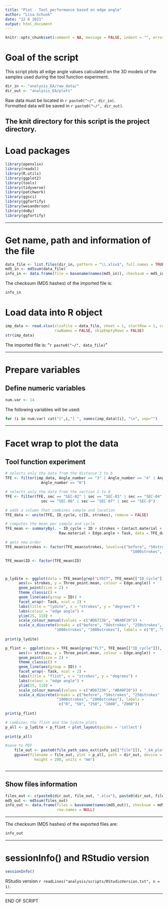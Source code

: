 ```yaml
---
title: "Plot - Tool performance based on edge angle"
author: "Lisa Schunk"
date: "22 6 2021"
output: html_document
---
```


```r
knitr::opts_chunk$set(comment = NA, message = FALSE, indent = "", error = TRUE)

```

# Goal of the script
This script plots all edge angle values calculated on the 3D models of the samples used during the tool function experiment. 


```r
dir_in <- "analysis_EA/raw_data/"
dir_out <- "analysis_EA/plots"

```

Raw data must be located in `r paste0("~/", dir_in)`.  
Formatted data will be saved in `r paste0("~/", dir_out)`.

The knit directory for this script is the project directory.
---


# Load packages
```r
library(openxlsx)
library(readxl)
library(R.utils)
library(ggplot2)
library(tools)
library(tidyverse)
library(patchwork)
library(ggsci)
library(ggfortify)
library(wesanderson)
library(doBy)
library(ggfortify)

```


---

# Get name, path and information of the file 
```r
data_file <- list.files(dir_in, pattern = "\\.xlsx$", full.names = TRUE)
md5_in <- md5sum(data_file)
info_in <- data.frame(file = basename(names(md5_in)), checksum = md5_in, row.names = NULL)

```


The checksum (MD5 hashes) of the imported file is:  
```r
info_in

```


# Load data into R object
```r
imp_data <- read.xlsx(xlsxFile = data_file, sheet = 1, startRow = 1, colNames = TRUE,
                      rowNames = FALSE, skipEmptyRows = FALSE) 
str(imp_data)

```

The imported file is: "`r paste0("~/", data_file)`"  

---


# Prepare variables
## Define numeric variables
```r
num.var <- 14

```

The following variables will be used: 

```r
for (i in num.var) cat("[",i,"] ", names(imp_data)[i], "\n", sep="")

```


---


# Facet wrap to plot the data 
## Tool function experiment 
```r
# selects only the data from the distance 3 to 6 
TFE <- filter(imp_data, Angle_number == "3" | Angle_number == "4" | Angle_number == "5" |
                Angle_number == "6")

# selects only the data from the section 2 to 8 
TFE <- filter(TFE, sec == "SEC-02" | sec == "SEC-03" | sec == "SEC-04" | sec == "SEC-05" |
                sec == "SEC-06" | sec == "SEC-07" | sec == "SEC-8")

# adds a column that combines sample and location
TFE_data <- unite(TFE, ID_cycle, c(ID, strokes), remove = FALSE)

# computes the mean per sample and cycle 
TFE_mean <- summaryBy(. ~ ID_cycle + ID + strokes + Contact.material + 
                        Raw.material + Edge.angle + Task, data = TFE_data, FUN = mean)

# gets new order 
TFE_mean$strokes <- factor(TFE_mean$strokes, levels=c("before", "50strokes", "250strokes",
                                                        "1000strokes", "2000strokes"))

TFE_mean$ID <- factor(TFE_mean$ID)



p_lydite <- ggplot(data = TFE_mean[grep("LYDIT", TFE_mean[["ID_cycle"]]), ], 
      aes(x= strokes, y = Three_point.mean, colour = Edge.angle)) +
      geom_point(size = 2) +
      theme_classic() +
      geom_line(aes(group = ID)) +
      facet_wrap(~ Task, ncol = 2) +
      labs(title = "lydite", x = "strokes", y = "degrees") +
      labs(colour = "edge angle") +
      ylim(25, 110) + 
      scale_colour_manual(values = c("#D67236", "#B40F20")) + 
      scale_x_discrete(breaks = c("before", "50strokes", "250strokes",  
                      "1000strokes", "2000strokes"), labels = c("0", "50", "250", "1000", "2000")) 
    
print(p_lydite)

p_flint <- ggplot(data = TFE_mean[grep("FLT", TFE_mean[["ID_cycle"]]), ], 
      aes(x= strokes, y = Three_point.mean, colour = Edge.angle)) +
      geom_point(size = 2) +
      theme_classic() +
      geom_line(aes(group = ID)) +
      facet_wrap(~ Task, ncol = 2) +
      labs(title = "flint", x = "strokes", y = "degrees") +
      labs(colour = "edge angle") +
      ylim(25, 110) + 
      scale_colour_manual(values = c("#D67236", "#B40F20")) +
      scale_x_discrete(breaks = c("before", "50strokes", "250strokes" ,
                       "1000strokes", "2000strokes"), labels = 
                        c("0", "50", "250", "1000", "2000")) 
    
print(p_flint)

# combines the flint and the lydite plots 
p_all <- p_lydite + p_flint + plot_layout(guides = 'collect')  
       
print(p_all)

#save to PDF
	file_out <- paste0(file_path_sans_ext(info_in[["file"]]), "_EA_plot", ".pdf")
	ggsave(filename = file_out, plot = p_all, path = dir_out, device = "pdf", width = 370, 
	         height = 280, units = "mm")



```



---


## Show files information
```r
files_out <- c(paste0(dir_out, file_out, ".xlsx"), paste0(dir_out, file_out, ".Rbin"))
md5_out <- md5sum(files_out)
info_out <- data.frame(files = basename(names(md5_out)), checksum = md5_out, 
                       row.names = NULL)
```


---

The checksum (MD5 hashes) of the exported files are:  
```r
info_out

```


---

# sessionInfo() and RStudio version

```r
sessionInfo()

```

RStudio version `r readLines("analysis/scripts/RStudioVersion.txt", n = 1)`.


---

END OF SCRIPT
